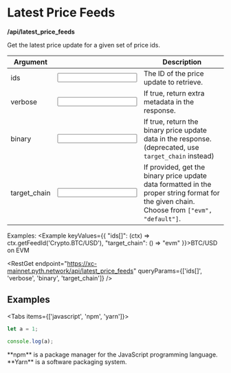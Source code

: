 
# Latest Price Feeds
**/api/latest_price_feeds**

Get the latest price update for a given set of price ids.

| Argument                                                                              |                                                | Description                                                                                                                                                                                                                                                           |
|---------------------------------------------------------------------------------------|------------------------------------------------|-----------------------------------------------------------------------------------------------------------------------------------------------------------------------------------------------------------------------------------------------------------------------|
| <Arg required={true} type="hex">ids</Arg>                                             | <Input id="ids[]" />                           | The ID of the price update to retrieve.                                                                                                                                                                                                                               |
| <Arg type="boolean">verbose</Arg>                                                     | <Input id="verbose" />                         | If true, return extra metadata in the response.                                                                                                                                                                                                                       |
| <Arg type="boolean">binary</Arg>                                                      | <Input id="binary" />                          | If true, return the binary price update data in the response. (deprecated, use `target_chain` instead)                                                                                                                                                                |
| <Arg type="enum">target_chain</Arg>                                                       | <Input id="target_chain" /> | If provided, get the binary price update data formatted in the proper string format for the given chain. Choose from `["evm", "default"]`.   |

Examples:
<Example keyValues={{
    "ids[]": (ctx) => ctx.getFeedId('Crypto.BTC/USD'),
    "target_chain": () => "evm"
}}>BTC/USD on EVM</Example>

<RestGet
  endpoint="https://xc-mainnet.pyth.network/api/latest_price_feeds"
  queryParams={['ids[]', 'verbose', 'binary', 'target_chain']}
/>

## Examples

<Tabs items={['javascript', 'npm', 'yarn']}>
  <Tab>
  ```js filename="demo.js" {3} copy
  let a = 1;

  console.log(a);
  ```
  </Tab>
  <Tab>
    **npm** is a package manager for the JavaScript programming language.
  </Tab>
  <Tab>
    **Yarn** is a software packaging system.
  </Tab>
</Tabs>
